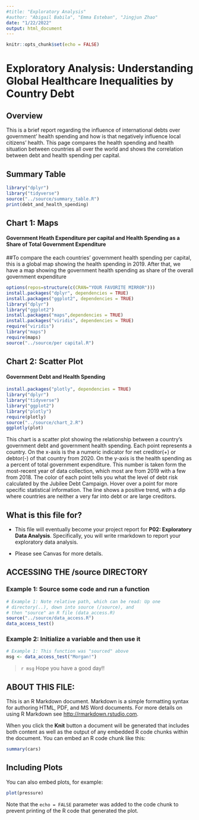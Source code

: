 ```yaml
---
#title: "Exploratory Analysis"
#author: "Abigail Babila", "Emma Esteban", "Jingjun Zhao"
date: "1/22/2022"
output: html_document
---
```


```r
knitr::opts_chunk$set(echo = FALSE)
```
# Exploratory Analysis: Understanding Global Healthcare Inequalities by Country Debt

## Overview
This is a brief report regarding the influence of international debts over government' health spending and how is that negatively influence local citizens' health. This page compares the health spending and health situation between countries all over the world and shows the correlation between debt and health spending per capital.

## Summary Table
```r
library("dplyr")
library("tidyverse")
source("../source/summary_table.R")
print(debt_and_health_spending)
```

## Chart 1: Maps

#### Government Heath Expenditure per capital and Health Spending as a Share of Total Government Expenditure
##To compare the each countries' government health spending per capital, this is a global map showing the health spending in 2019. After that, we have a map showing the government health spending as share of the overall government expenditure
```r
options(repos=structure(c(CRAN="YOUR FAVORITE MIRROR")))
install.packages("dplyr", dependencies = TRUE)
install.packages("ggplot2", dependencies = TRUE)
library("dplyr")
library("ggplot2")
install.packages("maps",dependencies = TRUE)
install.packages("viridis", dependencies = TRUE)
require("viridis")
library("maps")
require(maps)
source("../source/per capital.R")
```



## Chart 2: Scatter Plot

#### Government Debt and Health Spending
```r
install.packages("plotly", dependencies = TRUE)
library("dplyr")
library("tidyverse")
library("ggplot2")
library("plotly")
require(plotly)
source("../source/chart_2.R")
ggplotly(plot)
```
This chart is a scatter plot showing the relationship between a country's government debt and government health spending. Each point represents a country. On the x-axis is the a numeric indicator for net creditor(+) or debtor(-) of that country from 2020. On the y-axis is the health spending as a percent of total government expenditure. This number is taken form the most-recent year of data collection, which most are from 2019 with a few from 2018. The color of each point tells you what the level of debt risk calculated by the Jubilee Debt Campaign. Hover over a point for more specific statistical information. The line shows a positive trend, with a dip where countries are neither a very far into debt or are large creditors.







## What is this file for?

* This file will eventually become your project report for **P02: Exploratory Data Analysis**. Specifically, you will write rmarkdown to report your exploratory data analysis.

* Please see Canvas for more details.

## ACCESSING THE /source DIRECTORY
### Example 1: Source some code and run a function
```r
# Example 1: Note relative path, which can be read: Up one
# directory(..), down into source (/source), and 
# then "source" an R file (data_access.R)
source("../source/data_access.R")
data_access_test()
```

### Example 2: Initialize a variable and then use it
```r
# Example 1: This function was "sourced" above
msg <- data_access_test("Morgan!")
```

> `r msg` Hope you have a good day!! 

## ABOUT THIS FILE: 

This is an R Markdown document. Markdown is a simple formatting syntax for authoring HTML, PDF, and MS Word documents. For more details on using R Markdown see <http://rmarkdown.rstudio.com>.

When you click the **Knit** button a document will be generated that includes both content as well as the output of any embedded R code chunks within the document. You can embed an R code chunk like this:

```r
summary(cars)
```

## Including Plots

You can also embed plots, for example:

```r
plot(pressure)
```

Note that the `echo = FALSE` parameter was added to the code chunk to prevent printing of the R code that generated the plot.
